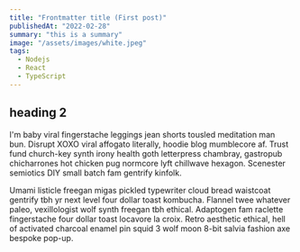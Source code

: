 ```yaml
---
title: "Frontmatter title (First post)"
publishedAt: "2022-02-28"
summary: "this is a summary"
image: "/assets/images/white.jpeg"
tags:
  - Nodejs
  - React
  - TypeScript
---
```


## heading 2

I'm baby viral fingerstache leggings jean shorts tousled meditation man bun. Disrupt XOXO viral affogato literally, hoodie blog mumblecore af. Trust fund church-key synth irony health goth letterpress chambray, gastropub chicharrones hot chicken pug normcore lyft chillwave hexagon. Scenester semiotics DIY small batch fam gentrify kinfolk.

Umami listicle freegan migas pickled typewriter cloud bread waistcoat gentrify tbh yr next level four dollar toast kombucha. Flannel twee whatever paleo, vexillologist wolf synth freegan tbh ethical. Adaptogen fam raclette fingerstache four dollar toast locavore la croix. Retro aesthetic ethical, hell of activated charcoal enamel pin squid 3 wolf moon 8-bit salvia fashion axe bespoke pop-up.